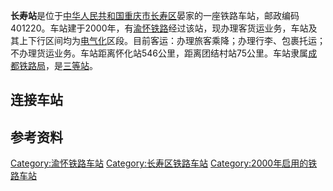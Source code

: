{{Refimprove|time=2016-10-06T08:32:54+00:00}}
{{noteTA
|1=zh-cn:始发车次; zh-hk:列車班次;
|2=zh-cn:车次; zh-hk:班次;
}}
{{Not|长寿北站|长寿湖站}}
{{Infobox China railway station
|车站名称 = 长寿站
|车站拼音 = Changshou
|英文名称 = Changshou Railway Station
|车站代码 = 35154<ref>{{cite book|title=中华人民共和国铁路车站代码（GB/T 10302-2010）|publisher=中国标准出版社|year=2010|isbn=155066140495|ignore-isbn-error=true|pages=5}}</ref>
|电报码 = EFW
|拼音码 = CSH
|车站地址 = [[重庆市|重庆市]][[长寿区|长寿区]]
|归属 = [[成都铁路局|成都铁路局]][[涪陵车务段|涪陵车务段]]
|车站等级 = [[三等站|三等站]]
|线路 = [[渝怀铁路|渝怀铁路]]
}}
'''长寿站'''是位于[[中华人民共和国|中华人民共和国]][[重庆市|重庆市]][[长寿区|长寿区]]晏家的一座铁路车站，邮政编码401220。车站建于2000年，有[[渝怀铁路|渝怀铁路]]经过该站，现办理客货运业务，车站及其上下行区间均为[[电气化|电气化]]区段。目前客运：办理旅客乘降；办理行李、包裹托运；不办理货运业务。车站距离怀化站546公里，距离团结村站75公里。车站隶属[[成都铁路局|成都铁路局]]，是[[三等站|三等站]]。

==连接车站==
{{start rail box|[[File:China_Railways.svg|16px]] [[中国铁路|中国铁路]]}}
{{s-inop|[[洛碛站|洛碛站]]|[[重庆铁路集装箱中心站|团结村]]方向}}
{{s-line|[[渝怀铁路|渝怀铁路]]<br />← 9km 长寿站 8km →}}
{{s-inop|[[王家坝站|王家坝站]]|[[怀化站|怀化]]方向}}
{{end box}}

==参考资料==
{{reflist}}

{{渝怀铁路}}
{{铁路车站小作品}}
{{重庆小作品}}

[[Category:渝怀铁路车站|Category:渝怀铁路车站]]
[[Category:长寿区铁路车站|Category:长寿区铁路车站]]
[[Category:2000年启用的铁路车站|Category:2000年启用的铁路车站]]